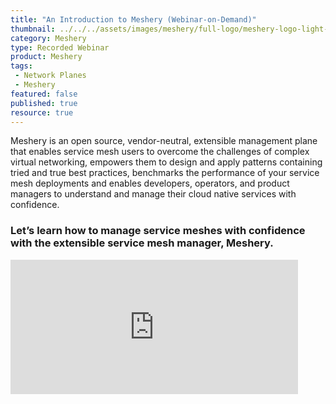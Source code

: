 ```yaml
---
title: "An Introduction to Meshery (Webinar-on-Demand)"
thumbnail: ../../../assets/images/meshery/full-logo/meshery-logo-light-text.svg
category: Meshery
type: Recorded Webinar
product: Meshery
tags:
 - Network Planes
 - Meshery
featured: false
published: true
resource: true
---
```



<ResourcesWrapper>
<p>
<Link to="/service-mesh-management/meshery">Meshery</Link> is an open source, vendor-neutral, extensible management plane that enables service mesh users to overcome the challenges of complex virtual networking, empowers them to design and apply patterns containing tried and true best practices, benchmarks the performance of your service mesh deployments and enables developers, operators, and product managers to understand and manage their cloud native services with confidence. 
</p>

<h3>
Let’s learn how to manage service meshes with confidence with the extensible service mesh manager, <Link to="/service-mesh-management/meshery">Meshery</Link>.
</h3>

<div class="iframe-container">
<iframe width="460" height="215" src="https://www.youtube.com/embed/mU8qHUGYsk8" loading="lazy" title="YouTube video player" frameborder="0" allow="accelerometer; autoplay; clipboard-write; encrypted-media; gyroscope; picture-in-picture" allowfullscreen></iframe></div>

</ResourcesWrapper>